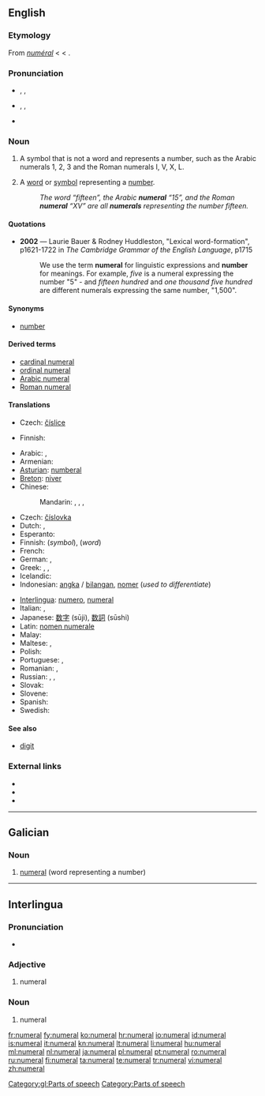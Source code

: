{{also|numéral}}
==English==
{{wikipedia}}

===Etymology===
From {{etyl|frm}} ''[[numéral]]'' < {{etyl|la}} {{term|lang=la|numeralis||pertaing to a number}} < {{term|lang=la|numerus||a number}}.

===Pronunciation===
* {{a|RP}} {{enPR|nyo͞o'mərəl}}, {{IPA|/ˈnjuːməɹəl/}}, {{SAMPA|/'nju:m@r@l/}}
* {{a|US}} {{enPR|no͞o'mərəl}}, {{IPA|/ˈnumɝəl/}}, {{SAMPA|/'num3r@l/}}
* {{audio|en-us-numeral.ogg|Audio (US)}}

===Noun===
{{en-noun}}

# A symbol that is not a word and represents a number, such as the Arabic numerals 1, 2, 3 and the Roman numerals I, V, X, L.
# {{linguistics}} A [[word]] or [[symbol]] representing a [[number]].
#: ''The word “fifteen”, the Arabic '''numeral''' “15”, and the Roman '''numeral''' “XV” are all '''numerals''' representing the number fifteen.''

====Quotations====
* '''2002''' — Laurie Bauer & Rodney Huddleston, "Lexical word-formation", p1621-1722 in ''The Cambridge Grammar of the English Language'', p1715
*: We use the term '''numeral''' for linguistic expressions and '''number''' for meanings.  For example, ''five'' is a numeral expressing the number "5" - and ''fifteen hundred'' and ''one thousand five hundred'' are different numerals expressing the same number, "1,500".

====Synonyms====
* {{sense|word or symbol representing a number}} [[number]]

====Derived terms====
* [[cardinal numeral]]
* [[ordinal numeral]]
* [[Arabic numeral]]
* [[Roman numeral]]

====Translations====
{{trans-top|non-word symbol that represents a number}}
* Czech: [[číslice]] {{f}}
{{trans-mid}}
* Finnish: {{t|fi|numeraali}}
{{trans-bottom}}

{{trans-top|word or symbol representing a number}}
* Arabic: {{t-|ar|عدد|m|tr=`adad}}, {{t-|ar|رقم|m|tr=raqam}}
* Armenian: {{t-|hy|թվական|tr=t'vakan}}
* [[Asturian]]: [[numberal]]
* [[Breton]]: [[niver]] {{m}}
* Chinese:
*: Mandarin: {{t-|cmn|數詞|sc=Hani}},  {{t|cmn|数词|tr=shùcí|sc=Hani}},  {{t-|cmn|數字|sc=Hani}},  {{t-|cmn|数字|tr=shùzì|sc=Hani}}
* Czech: [[číslovka]] {{f}}
* Dutch: {{t+|nl|nummer|n}}, {{t+|nl|getal|n}}
* Esperanto: {{t+|eo|numeralo|xs=Esperanto}}
* Finnish: {{t+|fi|numero}} (''symbol''), {{t+|fi|numeraali}} (''word'')
* French: {{t+|fr|chiffre|m}}
* German: {{t+|de|Zahl|f}}, {{t+|de|Ziffer|f}}
* Greek: {{t+|el|αριθμός|m|tr=arithmós}}, {{t+|el|νούμερο|n|tr=número}}, {{t+|el|ψηφίο|n|tr=psephío}}
* Icelandic: {{t+|is|töluorð|n}}
* Indonesian: [[angka]] / [[bilang|bilangan]], [[nomer]] (''used to differentiate'')
{{trans-mid}}
* [[Interlingua]]: [[numero#Interlingua|numero]], [[numeral#Interlingua|numeral]]
* Italian: {{t+|it|numero|m}}, {{t+|it|cifra|f}}
* Japanese: [[数字]] (sūji), [[数詞]] (sūshi)
* Latin: [[nomen numerale]]
* Malay: {{t+|ms|angka|xs=Malay}}
* Maltese: {{t-|mt|numru|xs=Maltese}}, {{t-|mt|ċifra|xs=Maltese}}
* Polish: {{t+|pl|liczebnik|m}}
* Portuguese: {{t+|pt|número}}, {{t+|pt|numeral}}
* Romanian: {{t+|ro|număr|n}}, {{t+|ro|numeral|n}}
* Russian: {{t+|ru|числительное|tr=čislítel’noje}},  {{t-|ru|имя числительное|n|tr=ímja čislítel’noje}},  {{t+|ru|цифра|f|tr=cífra}}
* Slovak: {{t-|sk|číslovka|f}}
* Slovene: {{t-|sl|številka}}
* Spanish: {{t-|es|numeral|m}}
* Swedish: {{t+|sv|siffra|c}}
{{trans-bottom}}

====See also====
* [[digit]]

===External links===
* {{R:Webster 1913}}
* {{R:Century 1911}}
* {{R:OneLook}}

----

==Galician==

===Noun===
{{gl-noun|m|numerais}}

# {{grammar|lang=gl}} [[#English|numeral]] (word representing a number)

[[Category:gl:Parts of speech]]

----

==Interlingua==

===Pronunciation===
* {{IPA|/numeˈral/|lang=ia}}

===Adjective===
{{infl|ia|adjective}}

# numeral

===Noun===
{{infl|ia|noun}}

# numeral

[[Category:Parts of speech]]

[[fr:numeral]]
[[fy:numeral]]
[[ko:numeral]]
[[hr:numeral]]
[[io:numeral]]
[[id:numeral]]
[[is:numeral]]
[[it:numeral]]
[[kn:numeral]]
[[lt:numeral]]
[[li:numeral]]
[[hu:numeral]]
[[ml:numeral]]
[[nl:numeral]]
[[ja:numeral]]
[[pl:numeral]]
[[pt:numeral]]
[[ro:numeral]]
[[ru:numeral]]
[[fi:numeral]]
[[ta:numeral]]
[[te:numeral]]
[[tr:numeral]]
[[vi:numeral]]
[[zh:numeral]]